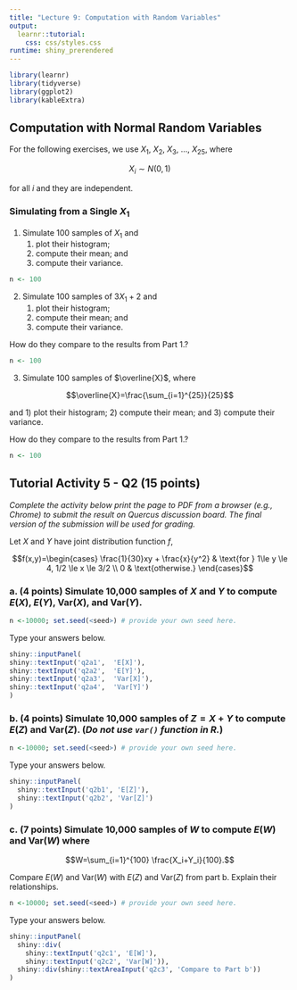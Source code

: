 ```yaml
---
title: "Lecture 9: Computation with Random Variables"
output: 
  learnr::tutorial:
    css: css/styles.css
runtime: shiny_prerendered
---
```



```r
library(learnr)
library(tidyverse)
library(ggplot2)
library(kableExtra)
```


## Computation with Normal Random Variables


For the following exercises, we use $X_1$, $X_2$, $X_3$, ..., $X_{25}$, where

$$X_i\sim N(0,1)$$

for all $i$ and they are independent.


### Simulating from a Single $X_1$

1. Simulate 100 samples of $X_1$ and 
    1)  plot their histogram;
    2)  compute their mean; and
    3)  compute their variance.

```r
n <- 100
```

2. Simulate 100 samples of $3X_1 + 2$ and
    1)  plot their histogram;
    2)  compute their mean; and
    3)  compute their variance.

How do they compare to the results from Part 1.?

```r
n <- 100
```

3. Simulate 100 samples of $\overline{X}$, where

$$\overline{X}=\frac{\sum_{i=1}^{25}}{25}$$

and 
    1)  plot their histogram;
    2)  compute their mean; and
    3)  compute their variance.

How do they compare to the results from Part 1.?

```r
n <- 100
```

## Tutorial Activity 5 - Q2 (15 points)

_Complete the activity below print the page to PDF from a browser (e.g., Chrome) to submit the result on Quercus discussion board. The final version of the submission will be used for grading._

Let $X$ and $Y$ have joint distribution function $f$,

$$f(x,y)=\begin{cases}
\frac{1}{30}xy + \frac{x}{y^2} & \text{for } 1\le y \le 4, 1/2 \le x \le 3/2 \\
0 & \text{otherwise.}
\end{cases}$$

### a. (4 points) Simulate 10,000 samples of $X$ and $Y$ to compute $E(X)$, $E(Y)$, $\text{Var}(X)$, and $\text{Var}(Y)$.

```r
n <-10000; set.seed(<seed>) # provide your own seed here.
```

Type your answers below.

```r
shiny::inputPanel(
shiny::textInput('q2a1',  'E[X]'),
shiny::textInput('q2a2',  'E[Y]'),
shiny::textInput('q2a3',  'Var[X]'),
shiny::textInput('q2a4',  'Var[Y]')
)
```

### b. (4 points) Simulate 10,000 samples of $Z=X+Y$ to compute $E(Z)$ and $\text{Var}(Z)$. (_Do not use `var()` function in R._)

```r
n <-10000; set.seed(<seed>) # provide your own seed here.
```

Type your answers below.

```r
shiny::inputPanel(
  shiny::textInput('q2b1', 'E[Z]'),
  shiny::textInput('q2b2', 'Var[Z]')
)
```

### c. (7 points) Simulate 10,000 samples of $W$ to compute $E\left(W\right)$ and $\text{Var}\left(W\right)$ where

$$W=\sum_{i=1}^{100} \frac{X_i+Y_i}{100}.$$

Compare $E\left(W\right)$ and $\text{Var}\left(W\right)$ with $E(Z)$ and $\text{Var}(Z)$ from part b. Explain their relationships.

```r
n <-10000; set.seed(<seed>) # provide your own seed here.
```

Type your answers below.

```r
shiny::inputPanel(
  shiny::div(
    shiny::textInput('q2c1', 'E[W]'),
    shiny::textInput('q2c2', 'Var[W]')),
  shiny::div(shiny::textAreaInput('q2c3', 'Compare to Part b'))
)
```